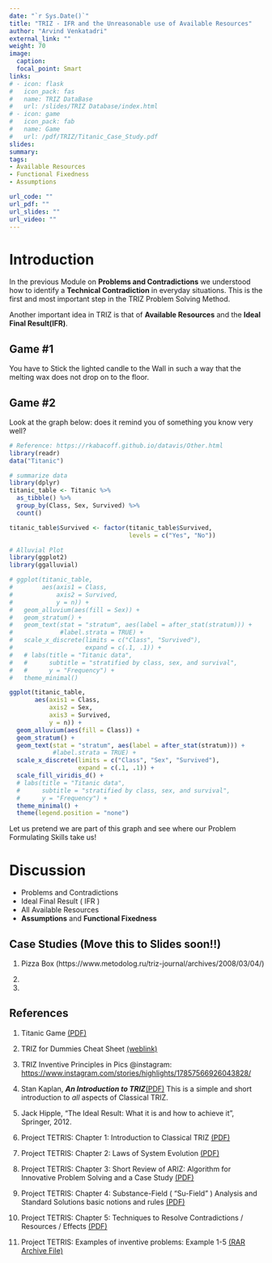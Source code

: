 ```yaml
---
date: "`r Sys.Date()`"
title: "TRIZ - IFR and the Unreasonable use of Available Resources"
author: "Arvind Venkatadri"
external_link: ""
weight: 70
image:
  caption: 
  focal_point: Smart
links:
# - icon: flask
#   icon_pack: fas
#   name: TRIZ DataBase
#   url: /slides/TRIZ Database/index.html
# - icon: game
#   icon_pack: fab
#   name: Game
#   url: /pdf/TRIZ/Titanic_Case_Study.pdf
slides: 
summary: 
tags:
- Available Resources
- Functional Fixedness
- Assumptions

url_code: ""
url_pdf: ""
url_slides: ""
url_video: ""
---
```


# Introduction

In the previous Module on **Problems and Contradictions** we understood how to identify a **Technical Contradiction** in everyday situations. This is the first and most important step in the TRIZ Problem Solving Method. 

Another important idea in TRIZ is that of **Available Resources** and the **Ideal Final Result(IFR)**. 

## Game #1  

You have to Stick the lighted candle to the Wall in such a way that the melting wax does not drop on to the floor. 


## Game #2

Look at the graph below: does it remind you of something you know very well?

```r
# Reference: https://rkabacoff.github.io/datavis/Other.html
library(readr)
data("Titanic")

# summarize data
library(dplyr)
titanic_table <- Titanic %>%
  as_tibble() %>% 
  group_by(Class, Sex, Survived) %>%
  count()

titanic_table$Survived <- factor(titanic_table$Survived, 
                                 levels = c("Yes", "No"))

# Alluvial Plot
library(ggplot2)
library(ggalluvial)

# ggplot(titanic_table,
#        aes(axis1 = Class,
#            axis2 = Survived,
#            y = n)) +
#   geom_alluvium(aes(fill = Sex)) +
#   geom_stratum() +
#   geom_text(stat = "stratum", aes(label = after_stat(stratum))) +
#             #label.strata = TRUE) +
#   scale_x_discrete(limits = c("Class", "Survived"),
#                    expand = c(.1, .1)) +
#   # labs(title = "Titanic data",
#   #      subtitle = "stratified by class, sex, and survival",
#   #      y = "Frequency") +
#   theme_minimal()

ggplot(titanic_table,
       aes(axis1 = Class,
           axis2 = Sex,
           axis3 = Survived,
           y = n)) +
  geom_alluvium(aes(fill = Class)) +
  geom_stratum() +
  geom_text(stat = "stratum", aes(label = after_stat(stratum))) +
            #label.strata = TRUE) +
  scale_x_discrete(limits = c("Class", "Sex", "Survived"),
                   expand = c(.1, .1)) +
  scale_fill_viridis_d() +
  # labs(title = "Titanic data",
  #      subtitle = "stratified by class, sex, and survival",
  #      y = "Frequency") +
  theme_minimal() +
  theme(legend.position = "none") 

```

Let us pretend we are part of this graph and see where our Problem Formulating Skills take us!


# Discussion

- Problems and Contradictions
- Ideal Final Result ( IFR )
- All Available Resources 
- **Assumptions** and **Functional Fixedness**

## Case Studies (Move this to Slides soon!!)

1. Pizza Box (https://www.metodolog.ru/triz-journal/archives/2008/03/04/)

1.


1.



## References

1. Titanic Game [(PDF)](pdf/TRIZ/Titanic_Case_Study.pdf)

1. TRIZ for Dummies Cheat Sheet [(weblink)](https://www.dummies.com/business/management/triz-for-dummies-cheat-sheet/)

1. TRIZ Inventive Principles in Pics @instagram: <https://www.instagram.com/stories/highlights/17857566926043828/>

1. Stan Kaplan, ***An Introduction to TRIZ***[(PDF)](pdf/TRIZ/Stan Kaplan-Intro-to-TRIZ.pdf)
This is a simple and short introduction to *all* aspects of Classical TRIZ.

1. Jack Hipple, "The Ideal Result: What it is and how to achieve it", Springer, 2012.

1. Project TETRIS: Chapter 1: Introduction to Classical TRIZ [(PDF)](https://innovazionesistematica.it/wp-content/uploads/2020/10/EN_01.pdf)

1. Project TETRIS: Chapter 2: Laws of System Evolution [(PDF)](https://innovazionesistematica.it/wp-content/uploads/2020/10/EN_02.pdf)

1. Project TETRIS: Chapter 3: Short Review of ARIZ: Algorithm for Innovative Problem Solving and a Case Study [(PDF)](https://innovazionesistematica.it/wp-content/uploads/2020/10/EN_03.pdf)

1. Project TETRIS: Chapter 4: Substance-Field ( "Su-Field" ) Analysis and Standard Solutions basic notions and rules [(PDF)](https://innovazionesistematica.it/wp-content/uploads/2020/10/EN_04.pdf)

1. Project TETRIS: Chapter 5: Techniques  to  Resolve  Contradictions / Resources / Effects [(PDF)](https://innovazionesistematica.it/wp-content/uploads/2020/10/EN_05.pdf)

1. Project TETRIS: Examples of inventive problems: Example 1-5 [(RAR Archive File)](https://innovazionesistematica.it/wp-content/uploads/2020/10/ExamplesEN.rar)
